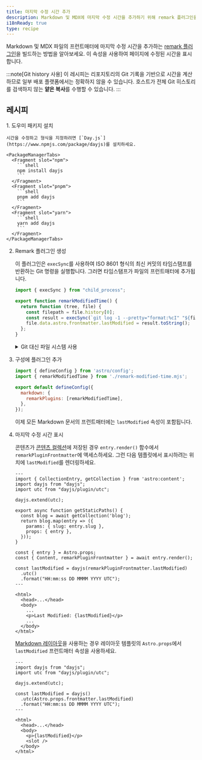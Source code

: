 ```yaml
---
title: 마지막 수정 시간 추가
description: Markdown 및 MDX에 마지막 수정 시간을 추가하기 위해 remark 플러그인을 빌드하세요.
i18nReady: true
type: recipe
---
```


Markdown 및 MDX 파일의 프런트매터에 마지막 수정 시간을 추가하는 [remark 플러그인](https://github.com/remarkjs/remark)을 빌드하는 방법을 알아보세요. 이 속성을 사용하여 페이지에 수정된 시간을 표시합니다.

:::note[Git history 사용]
이 레시피는 리포지토리의 Git 기록을 기반으로 시간을 계산하므로 일부 배포 플랫폼에서는 정확하지 않을 수 있습니다. 호스트가 전체 Git 히스토리를 검색하지 않는 **얕은 복사**를 수행할 수 있습니다.
:::

## 레시피

<Steps>
1. 도우미 패키지 설치

    시간을 수정하고 형식을 지정하려면 [`Day.js`](https://www.npmjs.com/package/dayjs)를 설치하세요.

    <PackageManagerTabs>
      <Fragment slot="npm">
        ```shell
        npm install dayjs
        ```
      </Fragment>
      <Fragment slot="pnpm">
        ```shell
        pnpm add dayjs
        ```
      </Fragment>
      <Fragment slot="yarn">
        ```shell
        yarn add dayjs
        ```
      </Fragment>
    </PackageManagerTabs>

2. Remark 플러그인 생성

    이 플러그인은 `execSync`를 사용하여 ISO 8601 형식의 최신 커밋의 타임스탬프를 반환하는 Git 명령을 실행합니다. 그러면 타임스탬프가 파일의 프런트매터에 추가됩니다.

     ```js title="remark-modified-time.mjs"
     import { execSync } from "child_process";

     export function remarkModifiedTime() {
       return function (tree, file) {
         const filepath = file.history[0];
         const result = execSync(`git log -1 --pretty="format:%cI" "${filepath}"`);
         file.data.astro.frontmatter.lastModified = result.toString();
       };
     }
     ```
    <details>
    <summary>Git 대신 파일 시스템 사용</summary>

    파일에서 마지막으로 수정된 타임스탬프를 가져오는 데 Git을 사용하는 것이 권장되는 방법이지만 파일 시스템 수정 시간을 사용할 수도 있습니다.
    이 플러그인은 `statSync`를 사용하여 파일의 `mtime` (수정 시간)을 ISO 8601 형식으로 가져옵니다. 그러면 타임스탬프가 파일의 프런트매터에 추가됩니다.

    ```js title="remark-modified-time.mjs"
    import { statSync } from "fs";

    export function remarkModifiedTime() {
      return function (tree, file) {
        const filepath = file.history[0];
        const result = statSync(filepath);
        file.data.astro.frontmatter.lastModified = result.mtime.toISOString();
      };
    }
    ```
    </details>

3. 구성에 플러그인 추가

    ```js title="astro.config.mjs"
    import { defineConfig } from 'astro/config';
    import { remarkModifiedTime } from './remark-modified-time.mjs';

    export default defineConfig({
      markdown: {
        remarkPlugins: [remarkModifiedTime],
      },
    });
    ```

    이제 모든 Markdown 문서의 프런트매터에는 `lastModified` 속성이 포함됩니다.

4. 마지막 수정 시간 표시

    콘텐츠가 [콘텐츠 컬렉션](/ko/guides/content-collections/)에 저장된 경우 `entry.render()` 함수에서 `remarkPluginFrontmatter`에 액세스하세요. 그런 다음 템플릿에서 표시하려는 위치에 `lastModified`를 렌더링하세요.

    ```astro title="src/pages/posts/[slug].astro" {3-4,6,17,19-21,28}
    ---
    import { CollectionEntry, getCollection } from 'astro:content';
    import dayjs from "dayjs";
    import utc from "dayjs/plugin/utc";

    dayjs.extend(utc);

    export async function getStaticPaths() {
      const blog = await getCollection('blog');
      return blog.map(entry => ({
        params: { slug: entry.slug },
        props: { entry },
      }));
    }

    const { entry } = Astro.props;
    const { Content, remarkPluginFrontmatter } = await entry.render();

    const lastModified = dayjs(remarkPluginFrontmatter.lastModified)
      .utc()
      .format("HH:mm:ss DD MMMM YYYY UTC");
    ---

    <html>
      <head>...</head>
      <body>
        ...
        <p>Last Modified: {lastModified}</p>
        ...
      </body>
    </html>
    ```

    [Markdown 레이아웃](/ko/basics/layouts/#markdown-레이아웃)을 사용하는 경우 레이아웃 템플릿의 `Astro.props`에서 `lastModified` 프런트매터 속성을 사용하세요.

    ```astro title="src/layouts/BlogLayout.astro" {2-3,5,7-9,15}
    ---
    import dayjs from "dayjs";
    import utc from "dayjs/plugin/utc";

    dayjs.extend(utc);

    const lastModified = dayjs()
      .utc(Astro.props.frontmatter.lastModified)
      .format("HH:mm:ss DD MMMM YYYY UTC");
    ---

    <html>
      <head>...</head>
      <body>
        <p>{lastModified}</p>
        <slot />
      </body>
    </html>
    ```
</Steps>
